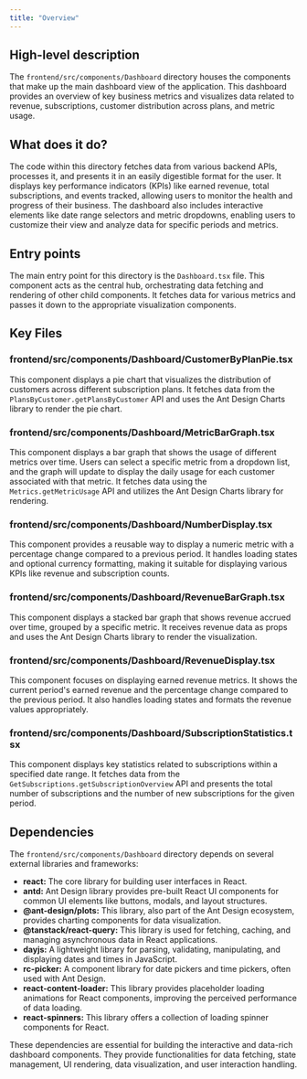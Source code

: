```yaml
---
title: "Overview"
---
```


## High-level description
The `frontend/src/components/Dashboard` directory houses the components that make up the main dashboard view of the application. This dashboard provides an overview of key business metrics and visualizes data related to revenue, subscriptions, customer distribution across plans, and metric usage.

## What does it do?
The code within this directory fetches data from various backend APIs, processes it, and presents it in an easily digestible format for the user. It displays key performance indicators (KPIs) like earned revenue, total subscriptions, and events tracked, allowing users to monitor the health and progress of their business. The dashboard also includes interactive elements like date range selectors and metric dropdowns, enabling users to customize their view and analyze data for specific periods and metrics.

## Entry points
The main entry point for this directory is the `Dashboard.tsx` file. This component acts as the central hub, orchestrating data fetching and rendering of other child components. It fetches data for various metrics and passes it down to the appropriate visualization components.

## Key Files

### frontend/src/components/Dashboard/CustomerByPlanPie.tsx
This component displays a pie chart that visualizes the distribution of customers across different subscription plans. It fetches data from the `PlansByCustomer.getPlansByCustomer` API and uses the Ant Design Charts library to render the pie chart.

### frontend/src/components/Dashboard/MetricBarGraph.tsx
This component displays a bar graph that shows the usage of different metrics over time. Users can select a specific metric from a dropdown list, and the graph will update to display the daily usage for each customer associated with that metric. It fetches data using the `Metrics.getMetricUsage` API and utilizes the Ant Design Charts library for rendering.

### frontend/src/components/Dashboard/NumberDisplay.tsx
This component provides a reusable way to display a numeric metric with a percentage change compared to a previous period. It handles loading states and optional currency formatting, making it suitable for displaying various KPIs like revenue and subscription counts.

### frontend/src/components/Dashboard/RevenueBarGraph.tsx
This component displays a stacked bar graph that shows revenue accrued over time, grouped by a specific metric. It receives revenue data as props and uses the Ant Design Charts library to render the visualization.

### frontend/src/components/Dashboard/RevenueDisplay.tsx
This component focuses on displaying earned revenue metrics. It shows the current period's earned revenue and the percentage change compared to the previous period. It also handles loading states and formats the revenue values appropriately.

### frontend/src/components/Dashboard/SubscriptionStatistics.tsx
This component displays key statistics related to subscriptions within a specified date range. It fetches data from the `GetSubscriptions.getSubscriptionOverview` API and presents the total number of subscriptions and the number of new subscriptions for the given period.

## Dependencies
The `frontend/src/components/Dashboard` directory depends on several external libraries and frameworks:

- **react:** The core library for building user interfaces in React.
- **antd:** Ant Design library provides pre-built React UI components for common UI elements like buttons, modals, and layout structures.
- **@ant-design/plots:** This library, also part of the Ant Design ecosystem, provides charting components for data visualization.
- **@tanstack/react-query:** This library is used for fetching, caching, and managing asynchronous data in React applications.
- **dayjs:** A lightweight library for parsing, validating, manipulating, and displaying dates and times in JavaScript.
- **rc-picker:** A component library for date pickers and time pickers, often used with Ant Design.
- **react-content-loader:** This library provides placeholder loading animations for React components, improving the perceived performance of data loading.
- **react-spinners:** This library offers a collection of loading spinner components for React.

These dependencies are essential for building the interactive and data-rich dashboard components. They provide functionalities for data fetching, state management, UI rendering, data visualization, and user interaction handling.

